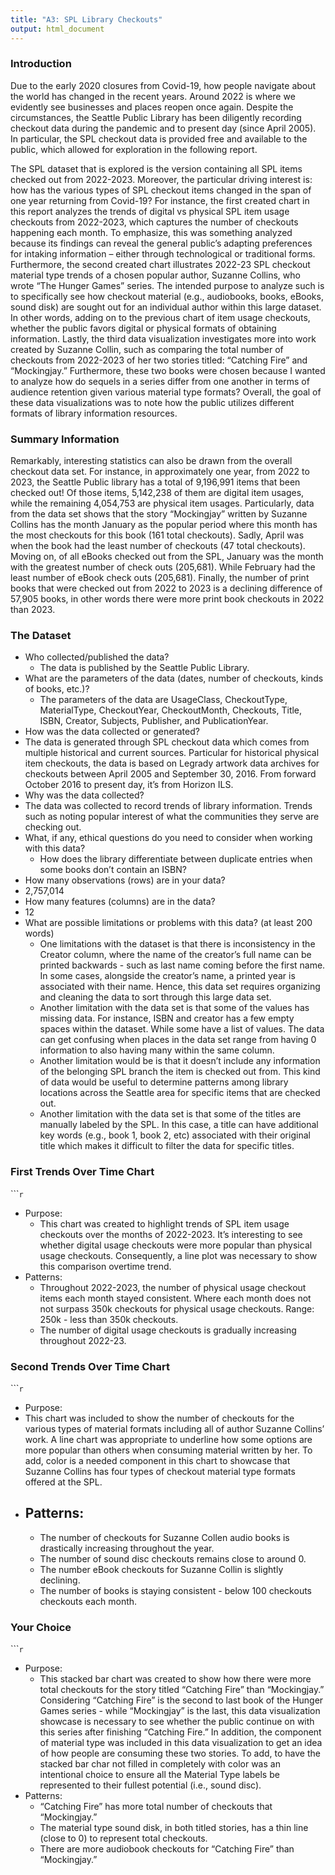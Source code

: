 ```yaml
---
title: "A3: SPL Library Checkouts"
output: html_document
---
```


### Introduction

Due to the early 2020 closures from Covid-19, how people navigate about the world has changed in the recent years. Around 2022 is where we evidently see businesses and places reopen once again. Despite the circumstances, the Seattle Public Library has been diligently recording checkout data during the pandemic and to present day (since April 2005). In particular, the SPL checkout data is provided free and available to the public, which allowed for exploration in the following report.

The SPL dataset that is explored is the version containing all SPL items checked out from 2022-2023. Moreover, the particular driving interest is: how has the various types of SPL checkout items changed in the span of one year returning from Covid-19? For instance, the first created chart in this report analyzes the trends of digital vs physical SPL item usage checkouts from 2022-2023, which captures the number of checkouts happening each month. To emphasize, this was something analyzed because its findings can reveal the general public's adapting preferences for intaking information -- either through technological or traditional forms. Furthermore, the second created chart illustrates 2022-23 SPL checkout material type trends of a chosen popular author, Suzanne Collins, who wrote "The Hunger Games" series. The intended purpose to analyze such is to specifically see how checkout material (e.g., audiobooks, books, eBooks, sound disk) are sought out for an individual author within this large dataset. In other words, adding on to the previous chart of item usage checkouts, whether the public favors digital or physical formats of obtaining information. Lastly, the third data visualization investigates more into work created by Suzanne Collin, such as comparing the total number of checkouts from 2022-2023 of her two stories titled: "Catching Fire" and "Mockingjay." Furthermore, these two books were chosen because I wanted to analyze how do sequels in a series differ from one another in terms of audience retention given various material type formats? Overall, the goal of these data visualizations was to note how the public utilizes different formats of library information resources.

### Summary Information

Remarkably, interesting statistics can also be drawn from the overall checkout data set. For instance, in approximately one year, from 2022 to 2023, the Seattle Public library has a total of 9,196,991 items that been checked out! Of those items, 5,142,238 of them are digital item usages, while the remaining 4,054,753 are physical item usages. Particularly, data from the data set shows that the story "Mockingjay" written by Suzanne Collins has the month January as the popular period where this month has the most checkouts for this book (161 total checkouts). Sadly, April was when the book had the least number of checkouts (47 total checkouts). Moving on, of all eBooks checked out from the SPL, January was the month with the greatest number of check outs (205,681). While February had the least number of eBook check outs (205,681). Finally, the number of print books that were checked out from 2022 to 2023 is a declining difference of 57,905 books, in other words there were more print book checkouts in 2022 than 2023.

### The Dataset

- Who collected/published the data?
  - The data is published by the Seattle Public Library.
- What are the parameters of the data (dates, number of checkouts, kinds of books, etc.)?
  - The parameters of the data are UsageClass, CheckoutType, MaterialType, CheckoutYear, CheckoutMonth, Checkouts, Title, ISBN, Creator, Subjects, Publisher, and PublicationYear.
-  How was the data collected or generated?
  - The data is generated through SPL checkout data which comes from multiple historical and current sources. Particular for historical physical item checkouts, the data is based on Legrady artwork data archives for checkouts between April 2005 and September 30, 2016. From forward October 2016 to present day, it's from Horizon ILS.
-  Why was the data collected?
  - The data was collected to record trends of library information. Trends such as noting popular interest of what the communities they serve are checking out.
- What, if any, ethical questions do you need to consider when working with this data?
  - How does the library differentiate between duplicate entries when some books don't contain an ISBN?
-  How many observations (rows) are in your data?
  - 2,757,014
-  How many features (columns) are in the data?
  - 12
- What are possible limitations or problems with this data? (at least 200 words)
  - One limitations with the dataset is that there is inconsistency in the Creator column, where the name of the creator's full name can be printed backwards - such as last name coming before the first name. In some cases, alongside the creator's name, a printed year is associated with their name. Hence, this data set requires organizing and cleaning the data to sort through this large data set.
  - Another limitation with the data set is that some of the values has missing data. For instance, ISBN and creator has a few empty spaces within the dataset. While some have a list of values. The data can get confusing when places in the data set range from having 0 information to also having many within the same column.
  - Another limitation would be is that it doesn't include any information of the belonging SPL branch the item is checked out from. This kind of data would be useful to determine patterns among library locations across the Seattle area for specific items that are checked out.
  - Another limitation with the data set is that some of the titles are manually labeled by the SPL. In this case, a title can have additional key words (e.g., book 1, book 2, etc) associated with their original title which makes it difficult to filter the data for specific titles.

### First Trends Over Time Chart

``````r
```

- Purpose:
  - This chart was created to highlight trends of SPL item usage checkouts over the months of 2022-2023. It's interesting to see whether digital usage checkouts were more popular than physical usage checkouts. Consequently, a line plot was necessary to show this comparison overtime trend.
- Patterns:
  - Throughout 2022-2023, the number of physical usage checkout items each month stayed consistent. Where each month does not not surpass 350k checkouts for physical usage checkouts. Range: 250k - less than 350k checkouts.
  - The number of digital usage checkouts is gradually increasing throughout 2022-23.

### Second Trends Over Time Chart

``````r
```

- Purpose:
 - This chart was included to show the number of checkouts for the various types of material formats including all of author Suzanne Collins' work. A line chart was appropriate to underline how some options are more popular than others when consuming material written by her. To add, color is a needed component in this chart to showcase that Suzanne Collins has four types of checkout material type formats offered at the SPL.
- Patterns:
  - 
  - The number of checkouts for Suzanne Collen audio books is drastically increasing throughout the year.
  - The number of sound disc checkouts remains close to around 0.
  - The number eBook checkouts for Suzanne Collin is slightly declining.
  - The number of books is staying consistent - below 100 checkouts checkouts each month.

### Your Choice

``````r
```

- Purpose:
  - This stacked bar chart was created to show how there were more total checkouts for the story titled "Catching Fire" than "Mockingjay." Considering "Catching Fire" is the second to last book of the Hunger Games series - while "Mockingjay" is the last, this data visualization showcase is necessary to see whether the public continue on with this series after finishing "Catching Fire." In addition, the component of material type was included in this data visualization to get an idea of how people are consuming these two stories. To add, to have the stacked bar char not filled in completely with color was an intentional choice to ensure all the Material Type labels be represented to their fullest potential (i.e., sound disc).
- Patterns:
  - "Catching Fire" has more total number of checkouts that "Mockingjay."
  - The material type sound disk, in both titled stories, has a thin line (close to 0) to represent total checkouts.
  - There are more audiobook checkouts for "Catching Fire" than "Mockingjay."

